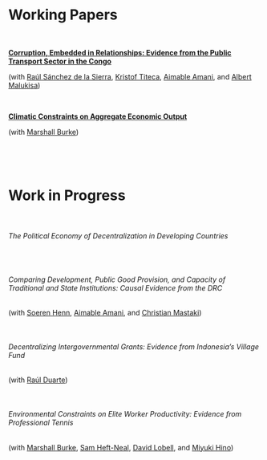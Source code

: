   &nbsp;

  &nbsp;

  &nbsp;


# Working Papers

  &nbsp;

  [**Corruption, Embedded in Relationships: Evidence from the Public Transport Sector in the Congo**](files/police2.pdf)
  
  (with [Raúl Sánchez de la Sierra](https://raulsanchezdelasierra.com), [Kristof Titeca](https://www.uantwerpen.be/en/staff/kristof-titeca/), [Aimable Amani](https://marakujakivuresearch.com), and  [Albert Malukisa](https://marakujakivuresearch.com))
  
  
  &nbsp; 
  
  [**Climatic Constraints on Aggregate Economic Output**](files/BurkeTanutama2019climatic.pdf)

  (with [Marshall Burke](https://web.stanford.edu/~mburke/))
 
  &nbsp; 

  &nbsp; 


# Work in Progress

  &nbsp;


###### The Political Economy of Decentralization in Developing Countries

  &nbsp; 

  
###### Comparing Development, Public Good Provision, and Capacity of Traditional and State Institutions: Causal Evidence from the DRC

(with [Soeren Henn](http://soerenhenn.com), [Aimable Amani](https://marakujakivuresearch.com), and [Christian Mastaki](https://marakujakivuresearch.com))

  &nbsp; 
  

###### Decentralizing Intergovernmental Grants: Evidence from Indonesia's Village Fund

(with [Raúl Duarte](https://scholar.harvard.edu/rduarte))

  &nbsp; 

###### Environmental Constraints on Elite Worker Productivity: Evidence from Professional Tennis 

(with [Marshall Burke](https://web.stanford.edu/~mburke/), [Sam Heft-Neal](http://stanford.edu/~samhn/), [David Lobell](https://lobell-lab.stanford.edu/), and [Miyuki Hino](https://www.miyukihino.com/))

  &nbsp; 